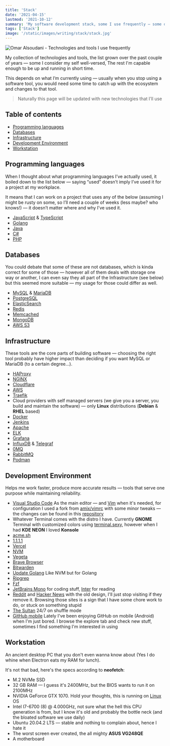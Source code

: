 ```yaml
---
title: 'Stack'
date: '2021-04-15'
lastmod: '2021-10-12'
summary: 'My software development stack, some I use frequently — some occasionally and the rest rarely or I have used in the past'
tags: ['Stack']
image: '/static/images/writing/stack/stack.jpg'
---
```


<Image src="/static/images/writing/stack/stack.jpg" alt="Omar Alsoudani - Technologies and tools I use frequently" width={960} height={552} />

My collection of technologies and tools, the list grown over the past couple of years — some I consider my self well-versed, The rest I'm capable enough to be up and running in short time.

This depends on what I’m currently using — usually when you stop using a software tool, you would need some time to catch up with the ecosystem and changes to that tool.

> Naturally this page will be updated with new technologies that I’ll use

## Table of contents

- [Programming languages](#programming-languages)
- [Databases](#databases)
- [Infrastructure](#infrastructure)
- [Development Environment](#development-environment)
- [Workstation](#workstation)

## Programming languages

When I thought about what programming languages I’ve actually used, it boiled down to the list below — saying “used” doesn’t imply I’ve used it for a project at my workplace.

It means that I can work on a project that uses any of the below (assuming I might be rusty on some, so I’ll need a couple of weeks (less maybe? who knows!) — it doesn’t matter where and why I’ve used it.

- [JavaScript](https://pbs.twimg.com/media/ChnulxvW0AEUs1J?format=jpg&name=large) & [TypeScript](https://www.typescriptlang.org/)
- [Golang](https://golang.org/)
- [Java](https://spring.io/projects/spring-boot)
- [C#](https://dotnet.microsoft.com/download/)
- [PHP](https://i.imgur.com/VgqoCKW.png)

## Databases

You could debate that some of these are not databases, which is kinda correct for some of those — however all of them deals with storage one way or another, I can even say they all part of the Infrastructure (see below) but this seemed more suitable — my usage for those could differ as well.

- [MySQL](https://www.mysql.com/) & [MariaDB](https://mariadb.org/)
- [PostgreSQL](https://www.postgresql.org/)
- [ElasticSearch](https://www.elastic.co/)
- [Redis](https://redis.io/)
- [Memcached](https://memcached.org/)
- [MongoDB](https://www.mongodb.com/)
- [AWS S3](https://aws.amazon.com/s3/)

## Infrastructure

These tools are the core parts of building software — choosing the right tool probably have higher impact than deciding if you want MySQL or MariaDB (to a certain degree…).

- [HAProxy](https://www.haproxy.org/)
- [NGINX](https://nginx.org/)
- [Cloudflare](https://cloudflare.com/)
- [AWS](https://aws.amazon.com/)
- [Traefik](https://traefik.io/)
- Cloud providers with self managed servers (we give you a server, you build and maintain the software) — only **Linux** distributions (**Debian** & **RHEL** based)
- [Docker](https://www.docker.com/)
- [Jenkins](https://www.jenkins.io/)
- [Apache](https://httpd.apache.org/)
- [ELK](https://www.elastic.co/elastic-stack/)
- [Grafana](https://grafana.com/)
- [InfluxDB](https://www.influxdata.com/products/influxdb/) & [Telegraf](https://www.influxdata.com/time-series-platform/telegraf/)
- [0MQ](https://zeromq.org/)
- [RabbitMQ](https://www.rabbitmq.com/)
- [Podman](https://podman.io/)

## Development Environment

Helps me work faster, produce more accurate results — tools that serve one purpose while maintaining reliability.

- [Visual Studio Code](https://code.visualstudio.com/) As the main editor — and [Vim](/static/images/vim-qq.jpg) when it's needed, for configuration I used a fork from [amix/vimrc](https://github.com/amix/vimrc/) with some minor tweaks — the changes can be found in this [repository](https://github.com/omaralsoudanii/vimrc/)
- Whatever Terminal comes with the distro I have. Currently **GNOME** Terminal with customized colors using [terminal.sexy](https://terminal.sexy), however when I had **KDE NEON** I loved **Konsole**
- [acme.sh](https://github.com/acmesh-official/acme.sh/)
- [1.1.1.1](https://1.1.1.1/)
- [Vercel](https://vercel.com/)
- [NVM](https://github.com/nvm-sh/nvm/)
- [Vegeta](https://github.com/tsenart/vegeta)
- [Brave Browser](https://brave.com/)
- [Bitwarden](https://bitwarden.com/)
- [Update Golang](https://github.com/udhos/update-golang) Like NVM but for Golang
- [Ripgrep](https://github.com/BurntSushi/ripgrep/)
- [Fzf](https://github.com/junegunn/fzf/)
- [JetBrains Mono](https://www.jetbrains.com/lp/mono/) for coding stuff, [Inter](https://rsms.me/inter/) for reading
- [Reddit](https://www.reddit.com/) and [Hacker News](https://news.ycombinator.com/) with the old design, I'll just stop visiting if they remove it. Browsing those sites is a sign that I have some chore work to do, or stuck on something stupid
- [The Sultan](https://www.youtube.com/channel/UCiYs0vL7tkkCK4yF_YhfyEQ/playlists) 24/7 on shuffle mode
- [GitHub mobile](https://github.com/mobile) Lately I've been enjoying GitHub on mobile (Android) when I'm just bored. I browse the explore tab and check new stuff, sometimes I find something I'm interested in using

## Workstation

An ancient desktop PC that you don't even wanna know about (Yes I do whine when Electron eats my RAM for lunch).

It's not that bad, here's the specs according to **neofetch**:

- M.2 NVMe SSD
- 32 GB RAM — I guess it's 2400MHz, but the BIOS wants to run it on 2100MHz
- NVIDIA GeForce GTX 1070. Hold your thoughts, this is running on [Linux](/static/images/writing/stack/linus-torvalds-middle-finger.jpg) OS
- Intel I7-6700 (8) @ 4.000GHz, not sure what the hell this CPU generation is from, but I know it's old and probably the bottle neck (and the bloated software we use daily)
- Ubuntu 20.04.2 LTS — stable and nothing to complain about, hence I hate it
- The worst screen ever created, the all mighty **ASUS VG248QE**
- A motherboard
